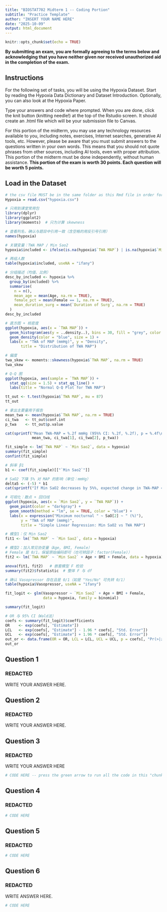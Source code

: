 ```yaml
---
title: "BIOSTAT702 Midterm 1 -- Coding Portion"
subtitle: "Practice Template"
author: "INSERT YOUR NAME HERE"
date: "2025-10-09"
output: html_document
---
```


```r
knitr::opts_chunk$set(echo = TRUE)
```

**By submitting an exam, you are formally agreeing to the terms below and acknowledging that you have neither given nor received unauthorized aid in the completion of the exam.**

## Instructions

For the following set of tasks, you will be using the Hypoxia Dataset. Start by reading the Hypoxia Data Dictionary and Dataset Introduction. Optionally, you can also look at the Hypoxia Paper. 

Type your answers and code where prompted. When you are done, click the knit button (knitting needle!) at the top of the Rstudio screen. It should create an .html file which will be your submission file to Canvas. 

For this portion of the midterm, you may use any technology resources available to you, including notes, exercises, Internet searches, generative AI tools, etc. However, please be aware that you must submit answers to the questions written in your own words. This means that you should not quote phrases from other sources, including AI tools, even with proper attribution. This portion of the midterm must be done independently, without human assistance. **This portion of the exam is worth 30 points. Each question will be worth 5 points.**

## Load in the Dataset 

```r
# the csv file MUST be in the same folder as this Rmd file in order for this code to run properly as is.
Hypoxia = read.csv("hypoxia.csv")
```

```r
# 只用到课堂常用包
library(dplyr)
library(ggplot2)
library(moments)  # 只为计算 skewness
```

```r
# 查看列名，确认与题目中引用一致（含空格的用反引号引用）
names(hypoxia)
```

```r
# 关键变量：TWA MAP / Min Sao2
hypoxia$included <- ifelse(is.na(hypoxia$`TWA MAP`) | is.na(hypoxia$`Min Sao2`), 0, 1)

# 两组人数
table(hypoxia$included, useNA = "ifany")

# 分组描述（均值、比例）
desc_by_included <- hypoxia %>%
  group_by(included) %>%
  summarise(
    n = n(),
    mean_age = mean(Age, na.rm = TRUE),
    female_pct = mean(Female == 1, na.rm = TRUE),
    mean_duration_surg = mean(`Duration of Surg`, na.rm = TRUE)
  )
desc_by_included
```
```r
# 直方图 + 核密度
ggplot(hypoxia, aes(x = `TWA MAP`)) +
  geom_histogram(aes(y = ..density..), bins = 30, fill = "grey", color = "black") +
  geom_density(color = "blue", size = 1) +
  labs(x = "TWA of MAP (mmHg)", y = "Density",
       title = "Distribution of TWA MAP")

# 偏度
twa_skew <- moments::skewness(hypoxia$`TWA MAP`, na.rm = TRUE)
twa_skew

# Q-Q 图
ggplot(hypoxia, aes(sample = `TWA MAP`)) +
  stat_qq(size = 1.5) + stat_qq_line() +
  labs(title = "Normal Q-Q Plot for TWA MAP")
```

```r
tt_out <- t.test(hypoxia$`TWA MAP`, mu = 87)
tt_out

# 拿出主要量用于报告
mean_twa <- mean(hypoxia$`TWA MAP`, na.rm = TRUE)
ci_twa   <- tt_out$conf.int
p_twa    <- tt_out$p.value

cat(sprintf("Mean TWA-MAP = %.2f mmHg (95%% CI: %.2f, %.2f), p = %.4f\n",
            mean_twa, ci_twa[1], ci_twa[2], p_twa))
```

```r
fit_simple <- lm(`TWA MAP` ~ `Min Sao2`, data = hypoxia)
summary(fit_simple)
confint(fit_simple)

# 斜率 β1
b1 <- coef(fit_simple)[["`Min Sao2`"]]

# SaO2 下降 5% 对 MAP 的影响（单位：mmHg）
delta5 <- (-5) * b1
cat(sprintf("If Min SaO2 decreases by 5%%, expected change in TWA-MAP ≈ %.2f mmHg.\n", delta5))

# 可视化：散点 + 回归线
ggplot(hypoxia, aes(x = `Min Sao2`, y = `TWA MAP`)) +
  geom_point(color = "darkgray") +
  geom_smooth(method = "lm", se = TRUE, color = "blue") +
  labs(x = expression("Minimum nocturnal " ~ SaO[2] ~ " (%)"),
       y = "TWA of MAP (mmHg)",
       title = "Simple Linear Regression: Min SaO2 vs TWA MAP")
```

```r
# 模型1：仅 Min Sao2
fit1 <- lm(`TWA MAP` ~ `Min Sao2`, data = hypoxia)

# 模型2：加入常见协变量（Age, BMI, Female）
# Female 是 0/1，保留原始编码即可（也可转因子：factor(Female)）
fit2 <- lm(`TWA MAP` ~ `Min Sao2` + Age + BMI + Female, data = hypoxia)

anova(fit1, fit2)   # 嵌套模型 F 检验
summary(fit2)$fstatistic  # 整体 F 与 df
```

```r
# 确认 Vasopressor 存在且是 0/1（如是 "Yes/No" 可先转 0/1）
table(hypoxia$Vasopressor, useNA = "ifany")

fit_logit <- glm(Vasopressor ~ `Min Sao2` + Age + BMI + Female,
                 data = hypoxia, family = binomial)

summary(fit_logit)

# OR 与 95% CI（Wald法）
coefs <- summary(fit_logit)$coefficients
OR    <- exp(coefs[, "Estimate"])
LCL   <- exp(coefs[, "Estimate"] - 1.96 * coefs[, "Std. Error"])
UCL   <- exp(coefs[, "Estimate"] + 1.96 * coefs[, "Std. Error"])
out_or <- data.frame(OR = OR, LCL = LCL, UCL = UCL, p = coefs[, "Pr(>|z|)"])
out_or
```

## Question 1

### REDACTED

WRITE YOUR ANSWER HERE.


## Question 2

### REDACTED


WRITE YOUR ANSWER HERE.


## Question 3

### REDACTED 

WRITE YOUR ANSWER HERE

```r
# CODE HERE -- press the green arrow to run all the code in this "chunk"
```


## Question 4

### REDACTED

```r
# CODE HERE 
```

## Question 5

### REDACTED

```r
# CODE HERE 
```

## Question 6 

### REDACTED

WRITE ANSWER HERE. 

```r
# CODE HERE  
```










